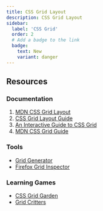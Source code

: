 ```yaml
---
title: CSS Grid Layout  
description: CSS Grid Layout
sidebar:
  label: 'CSS Grid'
  order: 2
  # Add a badge to the link
  badge:
    text: New
    variant: danger
---
```


## Resources

### Documentation
1. [MDN CSS Grid Layout](https://developer.mozilla.org/en-US/docs/Web/CSS/CSS_Grid_Layout) 
2. [CSS Grid Layout Guide](https://css-tricks.com/snippets/css/complete-guide-grid/)
3. [An Interactive Guide to CSS Grid](https://www.joshwcomeau.com/css/interactive-guide-to-grid/)
4. [MDN CSS Grid Guide ](https://developer.mozilla.org/en-US/docs/Learn_web_development/Core/CSS_layout/Grids)

### Tools
- [Grid Generator](https://cssgrid-generator.netlify.app/)
- [Firefox Grid Inspector](https://developer.mozilla.org/en-US/docs/Tools/Page_Inspector/How_to/Examine_grid_layouts)

### Learning Games
- [CSS Grid Garden](https://cssgridgarden.com/)
- [Grid Critters](https://gridcritters.com/)


